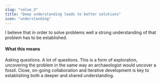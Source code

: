 ```yaml
---
slug: "value_3"
title: "Deep understanding leads to better solutions"
icon: "understanding"
---
```


I believe that in order to solve problems well a strong understanding of that problem has to be established.

#### What this means

Asking questions. A lot of questions. This is a form of exploration, uncovering the problem in the same way an archaeologist would uncover a fossil. Close, on-going collaboration and iterative development is key to establishing both a deeper and shared understanding.
